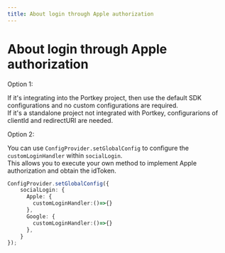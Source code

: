 ```yaml
---
title: About login through Apple authorization
---
```


# About login through Apple authorization

Option 1:

If it's integrating into the Portkey project, then use the default SDK configurations and no custom configurations are required.<br/>
If it's a standalone project not integrated with Portkey, configurarions of clientId and redirectURI are needed.

Option 2:

You can use `ConfigProvider.setGlobalConfig` to configure the `customLoginHandler` within `socialLogin`.<br/>
This allows you to execute your own method to implement Apple authorization and obtain the idToken.

```typescript
ConfigProvider.setGlobalConfig({
    socialLogin: {
      Apple: {
        customLoginHandler:()=>{}
      },
      Google: {
        customLoginHandler:()=>{}
      },
    }
});
```
